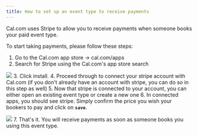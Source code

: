 ```yaml
---
title: How to set up an event type to receive payments
---
```


Cal.com uses Stripe to allow you to receive payments when someone books your paid event type.

To start taking payments, please follow these steps:

1. Go to the Cal.com app store -> cal.com/apps
2. Search for Stripe using the Cal.com's app store search

[![](https://calcom-inc-0470baa6daee.intercom-attachments-1.com/i/o/1195438478/53cae3464237fe8b5b5732a3/i1600x784-4szl8RRLxFIG_rvkfwz.png?expires=1736302500&signature=3635138e8ed7605c1e32d37ef38dd7e278949c6b60af33d96569effa81c8dd49&req=dSEuE819lYVYUfMW1HO4zcdGv441K3iK4tfJRU7p9XL5f1ByiaXpxbigw5gc%0AiRDK%0A)](https://calcom-inc-0470baa6daee.intercom-attachments-1.com/i/o/1195438478/53cae3464237fe8b5b5732a3/i1600x784-4szl8RRLxFIG_rvkfwz.png?expires=1736302500&signature=3635138e8ed7605c1e32d37ef38dd7e278949c6b60af33d96569effa81c8dd49&req=dSEuE819lYVYUfMW1HO4zcdGv441K3iK4tfJRU7p9XL5f1ByiaXpxbigw5gc%0AiRDK%0A)
3. Click install.
4. Proceed through to connect your stripe account with Cal.com (if you don't already have an account with stripe, you can do so in this step as well)
5. Now that stripe is connected to your account, you can either open an existing event type or create a new one
6. In connected apps, you should see stripe. Simply confirm the price you wish your bookers to pay and click on **`save`**.

[![](https://calcom-inc-0470baa6daee.intercom-attachments-1.com/i/o/1195438496/ed5264946d248e316c9ef8c8/i1600x141-u3PhP4xiRb84_qgagos.png?expires=1736302500&signature=9ee8e0ad21895dd5679a987b269955f6164d41dec3f113e1465cb19f1a16583c&req=dSEuE819lYVWX%2FMW1HO4zSQBmo484xTPzFvABQEK9J3qXPedIfx5IP8CgO0b%0A2E4k%0A)](https://calcom-inc-0470baa6daee.intercom-attachments-1.com/i/o/1195438496/ed5264946d248e316c9ef8c8/i1600x141-u3PhP4xiRb84_qgagos.png?expires=1736302500&signature=9ee8e0ad21895dd5679a987b269955f6164d41dec3f113e1465cb19f1a16583c&req=dSEuE819lYVWX%2FMW1HO4zSQBmo484xTPzFvABQEK9J3qXPedIfx5IP8CgO0b%0A2E4k%0A)
7. That's it. You will receive payments as soon as someone books you using this event type.
